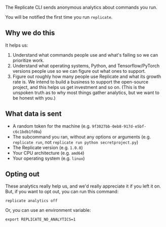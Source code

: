 
<DocsLayout title="Analytics">


The Replicate CLI sends anonymous analytics about commands you run. 

You will be notified the first time you run `replicate`.

## Why we do this

It helps us:

1. Understand what commands people use and what's failing so we can prioritize work.
2. Understand what operating systems, Python, and Tensorflow/PyTorch versions people use so we can figure out what ones to support.
3. Figure out roughly how many people use Replicate and what its growth rate is. We intend to build a business to support the open-source project, and this helps us get investment and so on. (This is the unspoken truth as to why most things gather analytics, but we want to be honest with you.)

## What data is sent

- A random token for the machine (e.g. `9f3027bb-0eb8-917d-e5bf-c6c1bdb1fd0a`)
- The subcommand you ran, without any options or arguments (e.g. `replicate run`, not `replicate run python secretproject.py`)
- The Replicate version (e.g. `1.0.0`)
- Your CPU architecture (e.g. `amd64`)
- Your operating system (e.g. `linux`)

## Opting out

These analytics really help us, and we'd really appreciate it if you left it on. But, if you want to opt out, you can run this command:

```
replicate analytics off
```

Or, you can use an environment variable:

```
export REPLICATE_NO_ANALYTICS=1
```

</DocsLayout>

